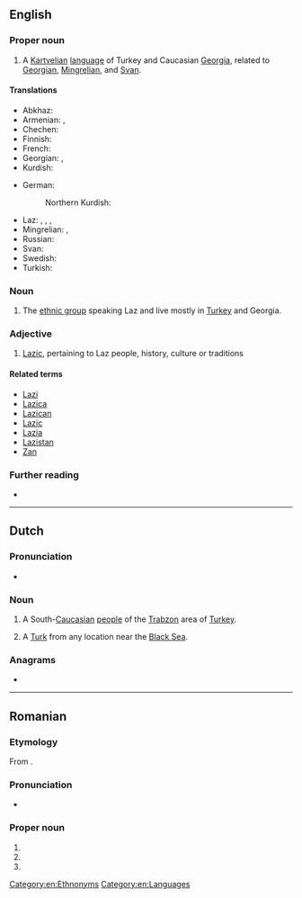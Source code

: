 {{also|laz|láz|läz|laž|Łaz|лаж}}

==English==
{{wikipedia|Laz language}}

===Proper noun===
{{en-proper noun}}

# A [[Kartvelian]] [[language]] of Turkey and Caucasian [[Georgia]], related to [[Georgian]], [[Mingrelian]], and [[Svan]].

====Translations====
{{trans-top|language}}
* Abkhaz: {{t-needed|ab}}
* Armenian: {{t+|hy|լազերեն}}, {{t+|hy|ճաներեն}}
* Chechen: {{t-needed|ce}}
* Finnish: {{t+|fi|lazi}}
* French: {{t+|fr|laze|m}}
* Georgian: {{t|ka|ლაზური}}, {{t|ka|ლაზური ენა}}
* Kurdish:
{{trans-mid}}
* German: {{t|de|Lasische Sprache|f}}
*: Northern Kurdish: {{t-needed|kmr}}
* Laz: {{t|lzz|ლაზური ნენა}}, {{t|lzz|ლაზური}}, {{t|lzz|Lazuri}}, {{t|lzz|Lazuri nena}}
* Mingrelian: {{t|xmf|ლაზური}}, {{t|xmf|ლაზური ნინა}}
* Russian: {{t+|ru|ла́зский|m}}
* Svan: {{t-needed|sva}}
* Swedish: {{t+|sv|laziska|c}}
* Turkish: {{t+|tr|Lazca}}
{{trans-bottom}}

===Noun===
{{en-plural noun}}

# The [[ethnic group]] speaking Laz and live mostly in [[Turkey]] and Georgia.

===Adjective===
{{en-adj|more}}

# [[Lazic]], pertaining to Laz people, history, culture or traditions

====Related terms====
* [[Lazi]]
* [[Lazica]]
* [[Lazican]]
* [[Lazic]]
* [[Lazia]]
* [[Lazistan]]
* [[Zan]]

===Further reading===
* {{ethnologue|code=lzz}}

[[Category:en:Ethnonyms]]
[[Category:en:Languages]]

----

==Dutch==

===Pronunciation===
* {{audio|nl|Nl-Laz.ogg|Audio}}

===Noun===
{{nl-noun|m|-|-}}

# A South-[[Caucasian]] [[w:Laz people|people]] of the [[w:Trabzon|Trabzon]] area of [[Turkey]].
# {{lb|nl|slang}} A [[Turk]] from any location near the [[Black Sea]].

===Anagrams===
* {{l|nl|zal}}

----

==Romanian==

===Etymology===
From {{m|ro|laz|t=recently cleared forest}}.

===Pronunciation===
* {{audio|ro|LL-Q7913 (ron)-KlaudiuMihaila-Laz.wav|Audio}}

===Proper noun===
{{ro-proper noun|f}}

# {{place|ro|village|commune/Săsciori|county/Alba|c/Romania}}
# {{place|ro|village|commune/Vințu de Jos|county/Alba|c/Romania}}
# {{place|ro|village|commune/Dezna|county/Arad|c/Romania}}